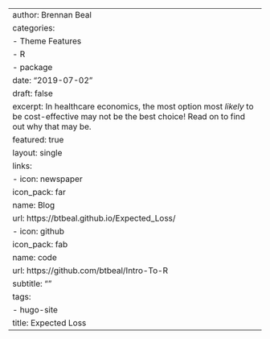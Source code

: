 ---
author: Brennan Beal
categories:
- Theme Features
- R
- package
date: "2019-07-02"
draft: false
excerpt: In healthcare economics, the most option most *likely* to be cost-effective may not be the best choice! Read on to find out why that may be.
featured: true
layout: single
links:
- icon: newspaper
  icon_pack: far
  name: Blog
  url: https://btbeal.github.io/Expected_Loss/
- icon: github
  icon_pack: fab
  name: code
  url: https://github.com/btbeal/Intro-To-R
subtitle: ""
tags:
- hugo-site
title: Expected Loss
---